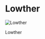 

# Lowther

<Image
  src="https://cdn.sanity.io/images/1as7cn02/production/23744f42ab562bc92564b9fb955aa1ebb5ba2aea-1280x720.png?w=976&h=350&fit=crop&crop=center&auto=format"
  alt="Lowther"
  width={976}
  height={350}
/>

<ProjectDetails
  floatRight
  region="Reach"
  house="House Lowther"
  type="Castle"
  status="Completed"
  warp="/warp lowther"
  projectLead="TurtleSnipesz"
  dateStarted="September 30, 2014"
  dateCompleted="September 30, 2014"
/>

Lowther

